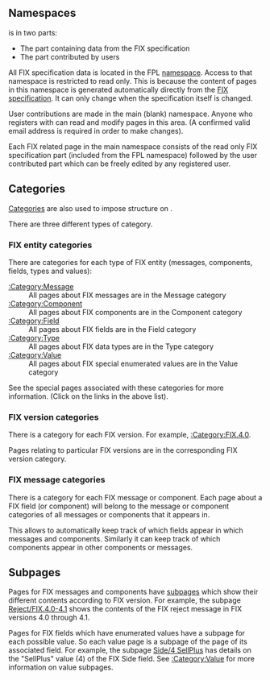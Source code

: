 ==Namespaces==

{{SITENAME}} is in two parts:
* The part containing data from the FIX specification
* The part contributed by users

All FIX specification data is located in the FPL [http://www.mediawiki.org/wiki/Help:Namespaces namespace]. Access to that namespace is restricted to read only. This is because the content of pages in this namespace is generated automatically directly from the [http://fixprotocol.org FIX specification]. It can only change when the specification itself is changed.

User contributions are made in the main (blank) namespace. Anyone who registers with {{SITENAME}} can read and modify pages in this area.
(A confirmed valid email address is required in order to make changes).

Each FIX related page in the {{SITENAME}} main namespace consists of the read only FIX specification part (included from the FPL namespace)
followed by the user contributed part which can be freely edited by any registered user.

==Categories==

[http://www.mediawiki.org/wiki/Help:Categories Categories] are also used to impose structure on {{SITENAME}}.

There are three different types of category.

===FIX entity categories===

There are categories for each type of FIX entity (messages, components, fields, types and values):
; [[:Category:Message]]
: All pages about FIX messages are in the Message category
; [[:Category:Component]]
: All pages about FIX components are in the Component category
; [[:Category:Field]]
: All pages about FIX fields are in the Field category
; [[:Category:Type]]
: All pages about FIX data types are in the Type category
; [[:Category:Value]]
: All pages about FIX special enumerated values are in the Value category

See the special pages associated with these categories for more information. (Click on the links in the above list).

===FIX version categories===

There is a category for each FIX version.
For example, [[:Category:FIX.4.0]].

Pages relating to particular FIX versions are in the corresponding FIX version category.

===FIX message categories===

There is a category for each FIX message or component.
Each page about a FIX field (or component) will belong to the message or component categories of all messages or components that it appears in.

This allows {{SITENAME}} to automatically keep track of which fields appear in which messages and components. Similarly it can keep track of which components appear in other components or messages.

==Subpages==

Pages for FIX messages and components have [http://www.mediawiki.org/wiki/Help:Subpages subpages] which show their different contents according to FIX version.
For example, the subpage [[Reject/FIX.4.0-4.1]] shows the contents of the FIX reject message in FIX versions 4.0 through 4.1.

Pages for FIX fields which have enumerated values have a subpage for each possible value. So each {{SITENAME}} value page is a subpage of the page of its associated field.
For example, the subpage [[Side/4 SellPlus]] has details on the "SellPlus" value (4) of the FIX Side field.
See [[:Category:Value]] for more information on value subpages.
